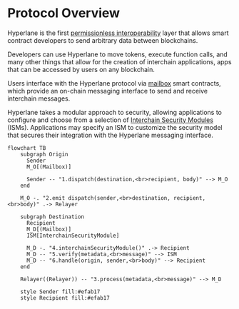 # Protocol Overview

Hyperlane is the first [permissionless interoperability](../deploy-hyperlane.mdx) layer that allows smart contract developers to send arbitrary data between blockchains.

Developers can use Hyperlane to move tokens, execute function calls, and many other things that allow for the creation of interchain applications, apps that can be accessed by users on any blockchain.

Users interface with the Hyperlane protocol via [mailbox](./mailbox.mdx) smart contracts, which provide an on-chain messaging interface to send and receive interchain messages.

Hyperlane takes a modular approach to security, allowing applications to configure and choose from a selection of [Interchain Security Modules](../protocol/ISM/modular-security.mdx) (ISMs). Applications may specify an ISM to customize the security model that secures their integration with the Hyperlane messaging interface.

```mermaid
flowchart TB
    subgraph Origin
      Sender
      M_O[(Mailbox)]

      Sender -- "1.dispatch(destination,<br>recipient, body)" --> M_O
    end

    M_O -. "2.emit dispatch(sender,<br>destination, recipient,<br>body)" .-> Relayer

    subgraph Destination
      Recipient
      M_D[(Mailbox)]
      ISM[InterchainSecurityModule]

      M_D -. "4.interchainSecurityModule()" .-> Recipient
      M_D -- "5.verify(metadata,<br>message)" --> ISM
      M_D -- "6.handle(origin, sender,<br>body)" --> Recipient
    end

    Relayer((Relayer)) -- "3.process(metadata,<br>message)" --> M_D

    style Sender fill:#efab17
    style Recipient fill:#efab17
```
